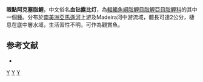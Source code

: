 {{Speciesbox 
| taxon = Axelrodia stigmatias
| status = NE
| status_system = IUCN3.1
| authority =  [[Fowler|Fowler]], 1913
| synonyms = *''Hyphessobrycon stigmatias''<br /><small>Fowler, 1913</small>
*''Axelrodia fowleri''<br /><small>Géry, 1965</small>
}}
'''眼點阿克塞脂鯉'''，中文俗名'''血钻露比灯'''，為[[輻鰭魚綱|輻鰭魚綱]][[脂鯉目|脂鯉目]][[脂鯉亞目|脂鯉亞目]][[脂鯉科|脂鯉科]]的其中一個[[種|種]]。分布於[[南美洲|南美洲]][[亞馬遜河|亞馬遜河]]上游及Madeira河中游流域，體長可達2公分，棲息在底中層水域，生活習性不明，可作為觀賞魚。

==参考文献==
{{refbegin}}
*{{FishBase_species|genus=Axelrodia|species=stigmatias|year=2014|month=1}}
{{refend}}

{{Taxonbar|from=Q5502957}}

[[Category:觀賞魚|Y]]
[[Category:阿克塞脂鯉屬|Y]]
[[Category:1913年描述的鱼类|Y]]


{{魚類小作品}}